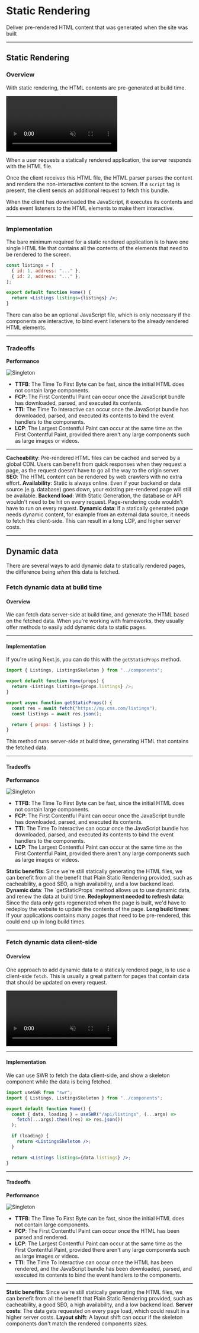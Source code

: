 
# Static Rendering

Deliver pre-rendered HTML content that was generated when the site was built

---

## Static Rendering

### Overview

With static rendering, the HTML contents are pre-generated at build time.

<video
  src="https://res.cloudinary.com/dq8xfyhu4/video/upload/v1661500647/FM%20Workshop/rendering-patterns/static-rendering/1_xxvbek.mov"
  loop
  muted
  controls
/>

When a user requests a statically rendered application, the server responds with the HTML file.

Once the client receives this HTML file, the HTML parser parses the content and renders the non-interactive content to the screen. If a `script` tag is present, the client sends an additional request to fetch this bundle.

When the client has downloaded the JavaScript, it executes its contents and adds event listeners to the HTML elements to make them interactive.

---

### Implementation

The bare minimum required for a static rendered application is to have one single HTML file that contains all the contents of the elements that need to be rendered to the screen.

```jsx
const listings = [
  { id: 1, address: "..." },
  { id: 2, address: "..." },
];

export default function Home() {
  return <Listings listings={listings} />;
}
```

There can also be an optional JavaScript file, which is only necessary if the components are interactive, to bind event listeners to the already rendered HTML elements.

<StackBlitz name="nextjs-t6w9gw" openFile="components/Listings.js" />

---

### Tradeoffs

<Callout type="info">
  <b>Performance</b>

![Singleton](/rendering-patterns/static-rendering/1.png)

- **TTFB**: The Time To First Byte can be fast, since the initial HTML does not contain large components.
- **FCP**: The First Contentful Paint can occur once the JavaScript bundle has downloaded, parsed, and executed its contents.
- **TTI**: The Time To Interactive can occur once the JavaScript bundle has downloaded, parsed, and executed its contents to bind the event handlers to the components.
- **LCP**: The Largest Contentful Paint can occur at the same time as the First Contentful Paint, provided there aren't any large components such as large images or videos.

</Callout>

---

<Callout type="green">
  <b>Cacheability</b>: Pre-rendered HTML files can be cached and served by a
  global CDN. Users can benefit from quick responses when they request a page,
  as the request doesn't have to go all the way to the origin server.
</Callout>

<Callout type="green">
  <b>SEO</b>: The HTML content can be rendered by web crawlers with no extra
  effort.
</Callout>

<Callout type="green">
  <b>Availability</b>: Static is always online. Even if your backend or data
  source (e.g. database) goes down, your existing pre-rendered page will still
  be available.
</Callout>

<Callout type="green">
  <b>Backend load</b>: With Static Generation, the database or API wouldn't need
  to be hit on every request. Page-rendering code wouldn't have to run on every
  request.
</Callout>

<Callout type="warning">
  <b>Dynamic data</b>: If a statically generated page needs dynamic content, for
  example from an external data source, it needs to fetch this client-side. This
  can result in a long LCP, and higher server costs.
</Callout>

---

## Dynamic data

There are several ways to add dynamic data to statically rendered pages, the difference being _when_ this data is fetched.

### Fetch dynamic data at build time

#### Overview

We can fetch data server-side at build time, and generate the HTML based on the fetched data. When you're working with frameworks, they usually offer methods to easily add dynamic data to static pages.

---

#### Implementation

If you're using Next.js, you can do this with the `getStaticProps` method.

```js
import { Listings, ListingsSkeleton } from "../components";

export default function Home(props) {
  return <Listings listings={props.listings} />;
}

export async function getStaticProps() {
  const res = await fetch("https://my.cms.com/listings");
  const listings = await res.json();

  return { props: { listings } };
}
```

This method runs server-side at build time, generating HTML that contains the fetched data.

<StackBlitz name="nextjs-qja71c" openFile="pages/index.js" />

---

#### Tradeoffs

<Callout type="info">
  <b>Performance</b>

![Singleton](/rendering-patterns/static-rendering/1.png)

- **TTFB**: The Time To First Byte can be fast, since the initial HTML does not contain large components.
- **FCP**: The First Contentful Paint can occur once the JavaScript bundle has downloaded, parsed, and executed its contents.
- **TTI**: The Time To Interactive can occur once the JavaScript bundle has downloaded, parsed, and executed its contents to bind the event handlers to the components.
- **LCP**: The Largest Contentful Paint can occur at the same time as the First Contentful Paint, provided there aren't any large components such as large images or videos.

</Callout>

<Callout type="green">
  <b>Static benefits</b>: Since we're still statically generating the HTML
  files, we can benefit from all the benefit that Plain Static Rendering
  provided, such as cacheability, a good SEO, a high availability, and a low
  backend load.
</Callout>

<Callout type="green">
  <b>Dynamic data</b>: The `getStaticProps` method allows us to use dynamic
  data, and renew the data at build time.
</Callout>

<Callout type="warning">
  <b>Redeployment needed to refresh data</b>: Since the data only gets
  regenerated when the page is built, we'd have to redeploy the website to
  update the contents of the page.
</Callout>

<Callout type="warning">
  <b>Long build times</b>: If your applications contains many pages that need to
  be pre-rendered, this could end up in long build times.
</Callout>

---

### Fetch dynamic data client-side

#### Overview

One approach to add dynamic data to a staticaly rendered page, is to use a client-side `fetch`. This is usually a great pattern for pages that contain data that should be updated on every request.

<video
  src="https://res.cloudinary.com/dq8xfyhu4/video/upload/v1653945958/FM%20Workshop/rendering-patterns/static-rendering/Screen_Recording_2022-05-30_at_4.23.23_PM_nqm1lx.mov"
  loop
  muted
  controls
/>

---

#### Implementation

We can use SWR to fetch the data client-side, and show a skeleton component while the data is being fetched.

```jsx
import useSWR from "swr";
import { Listings, ListingsSkeleton } from "../components";

export default function Home() {
  const { data, loading } = useSWR("/api/listings", (...args) =>
    fetch(...args).then((res) => res.json())
  );

  if (loading) {
    return <ListingsSkeleton />;
  }

  return <Listings listings={data.listings} />;
}
```

<StackBlitz name="nextjs-h2sds6" openFile="pages/_app.js" />

---

#### Tradeoffs

<Callout type="info">
  <b>Performance</b>

![Singleton](/rendering-patterns/static-rendering/2.png)

- **TTFB**: The Time To First Byte can be fast, since the initial HTML does not contain large components.
- **FCP**: The First Contentful Paint can occur once the HTML has been parsed and rendered.
- **LCP**: The Largest Contentful Paint can occur at the same time as the First Contentful Paint, provided there aren't any large components such as large images or videos.
- **TTI**: The Time To Interactive can occur once the HTML has been rendered, and the JavaScript bundle has been downloaded, parsed, and executed its contents to bind the event handlers to the components.

</Callout>

---

<Callout type="green">
  <b>Static benefits</b>: Since we're still statically generating the HTML
  files, we can benefit from all the benefit that Plain Static Rendering
  provided, such as cacheability, a good SEO, a high availability, and a low
  backend load.
</Callout>

<Callout type="warning">
  <b>Server costs</b>: The data gets requested on every page load, which could
  result in a higher server costs.
</Callout>

<Callout type="warning">
  <b>Layout shift</b>: A layout shift can occur if the skeleton components don't
  match the rendered components sizes.
</Callout>
